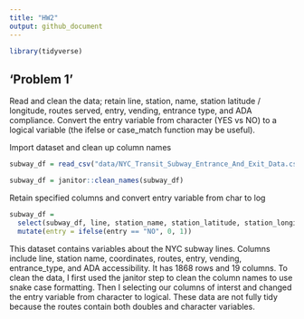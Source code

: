 ```yaml
---
title: "HW2"
output: github_document
---
```


```r
library(tidyverse)
```

## 'Problem 1' 

Read and clean the data; retain line, station, name, station latitude / longitude, routes served, entry, vending, entrance type, and ADA compliance. Convert the entry variable from character (YES vs NO) to a logical variable (the ifelse or case_match function may be useful).

Import dataset and clean up column names 
```r
subway_df = read_csv("data/NYC_Transit_Subway_Entrance_And_Exit_Data.csv")

subway_df = janitor::clean_names(subway_df)
```


Retain specified columns and convert entry variable from char to log

```r
subway_df = 
  select(subway_df, line, station_name, station_latitude, station_longitude, route1, route2, route3, route4, route5, route6, route7, route8, route9, route10, route11, entry, vending, entrance_type, ada) |>
  mutate(entry = ifelse(entry == "NO", 0, 1))
```

This dataset contains variables about the NYC subway lines. Columns include line, station name, coordinates, routes, entry, vending, entrance_type, and ADA accessibility. It has 1868 rows and 
19 columns. To clean the data, I first used the janitor step to clean the column names to use snake case formatting. Then I selecting our columns of interst and changed the entry variable from character to logical. These data are not fully tidy because the routes contain both doubles and character variables. 

